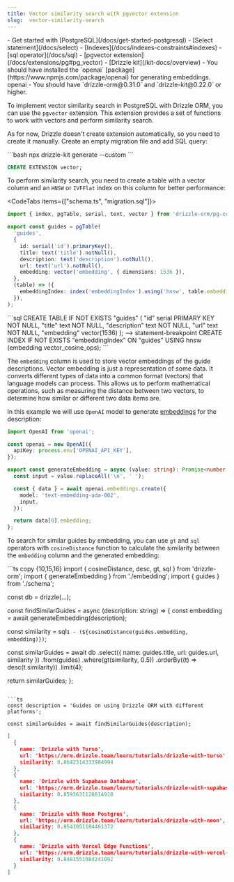 ```yaml
---
title: Vector similarity search with pgvector extension
slug:  vector-similarity-search
---
```



<Prerequisites>
- Get started with [PostgreSQL](/docs/get-started-postgresql)
- [Select statement](/docs/select)
- [Indexes](/docs/indexes-constraints#indexes)
- [sql operator](/docs/sql)
- [pgvector extension](/docs/extensions/pg#pg_vector)
- [Drizzle kit](/kit-docs/overview)
- You should have installed the `openai` [package](https://www.npmjs.com/package/openai) for generating embeddings. 
<Npm>
  openai
</Npm>
- You should have `drizzle-orm@0.31.0` and `drizzle-kit@0.22.0` or higher.  
</Prerequisites>

To implement vector similarity search in PostgreSQL with Drizzle ORM, you can use the `pgvector` extension. This extension provides a set of functions to work with vectors and perform similarity search.

As for now, Drizzle doesn't create extension automatically, so you need to create it manually. Create an empty migration file and add SQL query:

<Section>
```bash
npx drizzle-kit generate --custom
```

```sql
CREATE EXTENSION vector;
```
</Section>

To perform similarity search, you need to create a table with a vector column and an `HNSW` or `IVFFlat` index on this column for better performance:

<CodeTabs items={["schema.ts", "migration.sql"]}>
  <CodeTab>
  ```ts copy {10, 13}
  import { index, pgTable, serial, text, vector } from 'drizzle-orm/pg-core';

  export const guides = pgTable(
    'guides',
    {
      id: serial('id').primaryKey(),
      title: text('title').notNull(),
      description: text('description').notNull(),
      url: text('url').notNull(),
      embedding: vector('embedding', { dimensions: 1536 }),
    },
    (table) => ({
      embeddingIndex: index('embeddingIndex').using('hnsw', table.embedding.op('vector_cosine_ops')),
    }),
  );
  ```
  </CodeTab>
  ```sql
  CREATE TABLE IF NOT EXISTS "guides" (
    "id" serial PRIMARY KEY NOT NULL,
    "title" text NOT NULL,
    "description" text NOT NULL,
    "url" text NOT NULL,
    "embedding" vector(1536)
  );
  --> statement-breakpoint
  CREATE INDEX IF NOT EXISTS "embeddingIndex" ON "guides" USING hnsw (embedding vector_cosine_ops);
  ```
</CodeTabs>

The `embedding` column is used to store vector embeddings of the guide descriptions. Vector embedding is just a representation of some data. It converts different types of data into a common format (vectors) that language models can process. This allows us to perform mathematical operations, such as measuring the distance between two vectors, to determine how similar or different two data items are.

In this example we will use `OpenAI` model to generate [embeddings](https://platform.openai.com/docs/guides/embeddings) for the description:
```ts copy
import OpenAI from 'openai';

const openai = new OpenAI({
  apiKey: process.env['OPENAI_API_KEY'],
});

export const generateEmbedding = async (value: string): Promise<number[]> => {
  const input = value.replaceAll('\n', ' ');

  const { data } = await openai.embeddings.create({
    model: 'text-embedding-ada-002',
    input,
  });

  return data[0].embedding;
};
```

To search for similar guides by embedding, you can use `gt` and `sql` operators with `cosineDistance` function to calculate the similarity between the `embedding` column and the generated embedding:

<Section>
```ts copy {10,15,16}
import { cosineDistance, desc, gt, sql } from 'drizzle-orm';
import { generateEmbedding } from './embedding';
import { guides } from './schema';

const db = drizzle(...);

const findSimilarGuides = async (description: string) => {
  const embedding = await generateEmbedding(description);

  const similarity = sql<number>`1 - (${cosineDistance(guides.embedding, embedding)})`;

  const similarGuides = await db
    .select({ name: guides.title, url: guides.url, similarity })
    .from(guides)
    .where(gt(similarity, 0.5))
    .orderBy((t) => desc(t.similarity))
    .limit(4);

  return similarGuides;
};
```

```ts
const description = 'Guides on using Drizzle ORM with different platforms';

const similarGuides = await findSimilarGuides(description);
```

```json
[
  {
    name: 'Drizzle with Turso',
    url: 'https://orm.drizzle.team/learn/tutorials/drizzle-with-turso',
    similarity: 0.8642314333984994
  },
  {
    name: 'Drizzle with Supabase Database',
    url: 'https://orm.drizzle.team/learn/tutorials/drizzle-with-supabase',
    similarity: 0.8593631126014918
  },
  {
    name: 'Drizzle with Neon Postgres',
    url: 'https://orm.drizzle.team/learn/tutorials/drizzle-with-neon',
    similarity: 0.8541051184461372
  },
  {
    name: 'Drizzle with Vercel Edge Functions',
    url: 'https://orm.drizzle.team/learn/tutorials/drizzle-with-vercel-edge-functions',
    similarity: 0.8481551084241092
  }
]
```
</Section>
